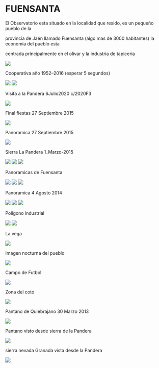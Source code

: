 # FUENSANTA


El Observatorio esta situado en la localidad que resido, es un pequeño pueblo de la

provincia de Jaén llamado Fuensanta (algo mas de 3000 habitantes) la economia del pueblo esta

centrada principalmente en el olivar y la industria de tapiceria

<img src="https://astroccd.files.wordpress.com/2013/03/entradarr.jpg" />

Cooperativa año 1952–2016 (esperar 5 segundos)

<img src="https://astroccd.files.wordpress.com/2020/07/pandera2jpg.jpg" />

<img src="https://astroccd.files.wordpress.com/2020/07/pandera.jpg" />

Visita a la Pandera 6Julio2020 c/2020F3

<img src="https://astroccd.files.wordpress.com/2013/03/fotos-cooperativa-005.gif" />

Final fiestas 27 Septiembre 2015

<img src="https://astroccd.files.wordpress.com/2013/03/mosaico-fiesta-pueblo-27sep2015_re1.jpg" />

Panoramica 27 Septiembre 2015

<img src="https://astroccd.files.wordpress.com/2013/03/panoramica-2-re.jpg" />

Sierra La Pandera 1_Marzo-2015

<img src="https://astroccd.files.wordpress.com/2013/03/cima-pandera.jpg" />

<img src="https://astroccd.files.wordpress.com/2013/03/pantano-1marzo2015.jpg" />

<img src="https://astroccd.files.wordpress.com/2013/03/sierraa-nevadapanoramica_marzo_20115.jpg" />

Panoramicas de Fuensanta

<img src="https://astroccd.files.wordpress.com/2013/03/fuensanta.jpg" />

<img src="https://astroccd.files.wordpress.com/2013/03/panoramica4agosto2014.jpg" />

<img src="https://astroccd.files.wordpress.com/2013/03/sierrar-copia.jpg" />

Panoramica 4 Agosto 2014

<img src="https://astroccd.files.wordpress.com/2013/03/panoramica-pueblo-nevado-8-enero-2010.jpg" />

<img src="https://astroccd.files.wordpress.com/2013/03/panoramica-vega.jpg" />

<img src="https://astroccd.files.wordpress.com/2013/03/mosaico-pro-re.jpg" />

Poligono industrial

<img src="https://astroccd.files.wordpress.com/2013/03/poligono-amanecer.jpg" />

<img src="https://astroccd.files.wordpress.com/2013/03/poligono-industrialimg_1813.jpg" />

La vega

<img src="https://astroccd.files.wordpress.com/2013/03/vega-re-p3252261_1.jpg" />

Imagen nocturna del pueblo

<img src="https://astroccd.files.wordpress.com/2013/03/re-pro-img_1740_filtered.jpg" />

Campo de Futbol

<img src="https://astroccd.files.wordpress.com/2013/03/futbol.jpg" />

Zona del coto

<img src="https://astroccd.files.wordpress.com/2013/03/panorama-2.jpg" />

Pantano de Quiebrajano 30 Marzo 2013

<img src="https://astroccd.files.wordpress.com/2013/03/pantano-quiebrajano-30marzo-2013.jpg" />

Pantano visto desde sierra de la Pandera

<img src="https://astroccd.files.wordpress.com/2013/03/pantano-pandera.jpg" />

sierra nevada Granada vista desde la Pandera

<img src="https://astroccd.files.wordpress.com/2013/03/sierra-nevadapa.jpg" />